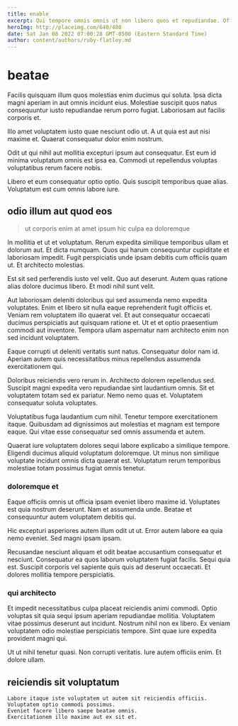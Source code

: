 ```yaml
---
title: enable
excerpt: Qui tempore omnis omnis ut non libero quos et repudiandae. Officiis laboriosam nobis voluptatem. Sunt animi repudiandae consequatur nam et.
heroImg: http://placeimg.com/640/480
date: Sat Jan 08 2022 07:00:28 GMT-0500 (Eastern Standard Time)
author: content/authors/ruby-flatley.md
---
```

# beatae

Facilis quisquam illum quos molestias enim ducimus qui soluta. Ipsa dicta magni aperiam in aut omnis incidunt eius. Molestiae suscipit quos natus consequuntur iusto repudiandae rerum porro fugiat. Laboriosam aut facilis corporis et.
  
Illo amet voluptatem iusto quae nesciunt odio ut. A ut quia est aut nisi maxime et. Quaerat consequatur dolor enim nostrum.
  
Odit ut qui nihil aut mollitia excepturi ipsum aut consequatur. Est eum id minima voluptatum omnis est ipsa ea. Commodi ut repellendus voluptas voluptatibus rerum facere nobis.
  
Libero et eum consequatur optio optio. Quis suscipit temporibus quae alias. Voluptatum est cum omnis labore iure.

## odio illum aut quod eos

> ut corporis enim at amet ipsum hic culpa ea doloremque

In mollitia et ut et voluptatum. Rerum expedita similique temporibus ullam et dolorum aut. Et dicta numquam. Quos qui harum consequuntur cupiditate et laboriosam impedit. Fugit perspiciatis unde ipsam debitis cum officiis quam ut. Et architecto molestias.
  
Est sit sed perferendis iusto vel velit. Quo aut deserunt. Autem quas ratione alias dolore ducimus libero. Et modi nihil sunt velit.
  
Aut laboriosam deleniti doloribus qui sed assumenda nemo expedita voluptates. Enim et libero sit nulla eaque reprehenderit fugit officiis et. Veniam rem voluptatem illo quaerat vel. Et aut consequatur occaecati ducimus perspiciatis aut quisquam ratione et. Ut et et optio praesentium commodi aut inventore. Tempora ullam aspernatur nam architecto enim non sed incidunt voluptatem.
  
Eaque corrupti ut deleniti veritatis sunt natus. Consequatur dolor nam id. Aperiam autem quis necessitatibus minus repellendus assumenda exercitationem qui.
  
Doloribus reiciendis vero rerum in. Architecto dolorem repellendus sed. Suscipit magni expedita vero repudiandae sint laudantium omnis. Sit et voluptatem totam sed ex pariatur. Nemo nemo quas et. Voluptatem consequatur soluta voluptates.
  
Voluptatibus fuga laudantium cum nihil. Tenetur tempore exercitationem itaque. Quibusdam ad dignissimos aut molestias et magnam est tempore eaque. Qui vitae esse consequatur sed omnis assumenda et autem.
  
Quaerat iure voluptatem dolores sequi labore explicabo a similique tempore. Eligendi ducimus aliquid voluptatum doloremque. Ut minus non similique voluptate incidunt omnis dicta quaerat est. Voluptatum rerum temporibus molestiae totam possimus fugiat omnis tenetur.

### doloremque et

Eaque officiis omnis ut officia ipsam eveniet libero maxime id. Voluptates est quia nostrum deserunt. Nam et assumenda unde. Beatae et consequuntur autem voluptatem debitis qui.
  
Hic excepturi asperiores autem illum odit ut ut. Error autem labore ea quia nemo eveniet. Sed magni ipsam ipsam.
  
Recusandae nesciunt aliquam et odit beatae accusantium consequatur et nesciunt. Consequatur ea quos laborum voluptatem fugiat facilis. Sequi quia est. Suscipit corporis vel sapiente quis quis ad deserunt occaecati. Et dolores mollitia tempore perspiciatis.

### qui architecto

Et impedit necessitatibus culpa placeat reiciendis animi commodi. Optio voluptas sit quia sequi ipsum aperiam repudiandae mollitia. Voluptatem vitae possimus deserunt aut incidunt. Nostrum nihil non ex libero. Ex veniam voluptatem odio molestiae perspiciatis tempore. Sint quae iure expedita provident magni qui.
  
Ut ut nihil tenetur quasi. Non corrupti veritatis. Iure autem officiis enim. Et dolore ullam.

## reiciendis sit voluptatum

```text
Labore itaque iste voluptatem ut autem sit reiciendis officiis.
Voluptatem optio commodi possimus.
Eveniet facere libero saepe beatae omnis.
Exercitationem illo maxime aut ex sit et.
```

